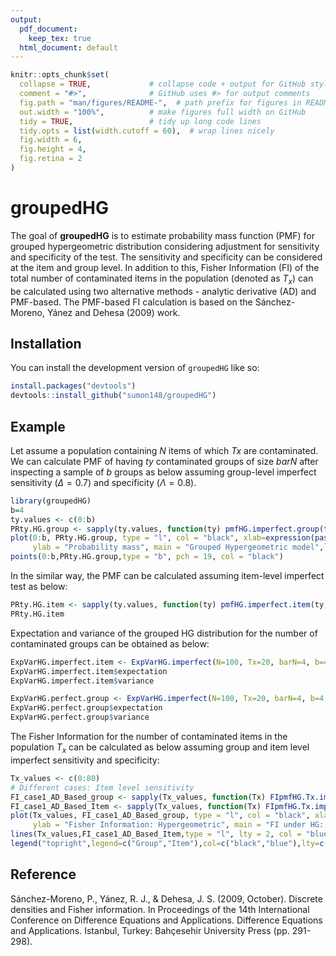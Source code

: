```yaml
---
output:
  pdf_document:
    keep_tex: true
  html_document: default
---
```


```r
knitr::opts_chunk$set(
  collapse = TRUE,             # collapse code + output for GitHub style
  comment = "#>",              # GitHub uses #> for output comments
  fig.path = "man/figures/README-",  # path prefix for figures in README
  out.width = "100%",          # make figures full width on GitHub
  tidy = TRUE,                 # tidy up long code lines
  tidy.opts = list(width.cutoff = 60),  # wrap lines nicely
  fig.width = 6,
  fig.height = 4,
  fig.retina = 2
)
```

# groupedHG

The goal of **groupedHG** is to estimate probability mass function (PMF) for grouped hypergeometric distribution considering adjustment for sensitivity and specificity of the test. The sensitivity and specificity can be considered at the item and group level. In addition to this, Fisher Information (FI) of the total number of contaminated items in the population (denoted as $T_x$) can be calculated using two alternative methods - analytic derivative (AD) and PMF-based. The PMF-based FI calculation is based on the Sánchez-Moreno, Yánez and Dehesa (2009) work.



## Installation

You can install the development version of `groupedHG` like so:

```r
install.packages("devtools")
devtools::install_github("sumon148/groupedHG")
```

## Example

Let assume a population containing $N$ items of which $Tx$ are contaminated. We can calculate PMF of having $ty$ contaminated groups of size $barN$ after inspecting a sample of $b$ groups as below assuming group-level imperfect sensitivity ($\Delta=0.7$) and specificity ($\Lambda=0.8$). 

```r
library(groupedHG)
b=4
ty.values <- c(0:b)
PRty.HG.group <- sapply(ty.values, function(ty) pmfHG.imperfect.group(ty, N=100, barN=4, Tx=20, b=b, delta=0.7, lambda=0.8,verbose = FALSE))
plot(0:b, PRty.HG.group, type = "l", col = "black", xlab=expression(paste("Number of group detections, ", t[y])),
     ylab = "Probability mass", main = "Grouped Hypergeometric model",lty=2)
points(0:b,PRty.HG.group,type = "b", pch = 19, col = "black")
```

In the similar way, the PMF can be calculated assuming item-level imperfect test as below:

```r
PRty.HG.item <- sapply(ty.values, function(ty) pmfHG.imperfect.item(ty, N=100, barN=4, Tx=20, b=b, delta=0.7, lambda=0.8,verbose =FALSE))
PRty.HG.item
```

Expectation and variance of the grouped HG distribution for the number of contaminated groups can be obtained as below:

```r
ExpVarHG.imperfect.item <- ExpVarHG.imperfect(N=100, Tx=20, barN=4, b=4, delta=0.70, lambda=0.8,type="item")
ExpVarHG.imperfect.item$expectation
ExpVarHG.imperfect.item$variance

ExpVarHG.perfect.group <- ExpVarHG.imperfect(N=100, Tx=20, barN=4, b=4, delta=1, lambda=1,type="group")
ExpVarHG.perfect.group$expectation
ExpVarHG.perfect.group$variance
```
The Fisher Information for the number of contaminated items in the population $T_x$ can be calculated as below assuming group and item level imperfect sensitivity and specificity:

```r
Tx_values <- c(0:80)
# Different cases: Item level sensitivity
FI_case1_AD_Based_group <- sapply(Tx_values, function(Tx) FIpmfHG.Tx.imperfect(Tx, N=100, b=4, barN=4, delta=1.0, lambda=1.0, method = "AD", type = "group",verbose=FALSE))
FI_case1_AD_Based_Item <- sapply(Tx_values, function(Tx) FIpmfHG.Tx.imperfect(Tx, N=100, b=4, barN=4, delta=1.0, lambda=1.0, method = "AD", type = "item",verbose=FALSE))
plot(Tx_values, FI_case1_AD_Based_group, type = "l", col = "black", xlab=expression(paste("Number of Contaminated Items, ", T[x])),
     ylab = "Fisher Information: Hypergeometric", main = "FI under HG: Group and item level imperfect test",lty=2)
lines(Tx_values,FI_case1_AD_Based_Item,type = "l", lty = 2, col = "blue")
legend("topright",legend=c("Group","Item"),col=c("black","blue"),lty=c(1,2),bty = "n")
```

## Reference
Sánchez-Moreno, P., Yánez, R. J., & Dehesa, J. S. (2009, October). Discrete densities and Fisher information. In Proceedings of the 14th International Conference on Difference Equations and Applications. Difference Equations and Applications. Istanbul, Turkey: Bahçesehir University Press (pp. 291-298).
